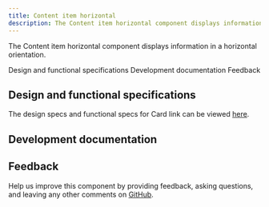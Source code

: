 ```yaml
---
title: Content item horizontal
description: The Content item horizontal component displays information in a horizontal orientation.
---
```



<PageDescription>

The Content item horizontal component displays information in a horizontal orientation.

</PageDescription>

<AnchorLinks>

<AnchorLink>Design and functional specifications</AnchorLink>
<AnchorLink>Development documentation</AnchorLink>
<AnchorLink>Feedback</AnchorLink>

</AnchorLinks>

## Design and functional specifications

The design specs and functional specs for Card link can be viewed <a href="https://ibm.box.com/s/911wx1w694l21iazjcw9powshyxmk0du" target="_blank">here</a>.

## Development documentation

<ComponentStatus name="Content item horizontal" type="layout" />

## Feedback

Help us improve this component by providing feedback, asking questions, and leaving any other comments on <a href="https://github.com/carbon-design-system/carbon-for-ibm-dotcom" target="_blank">GitHub</a>.
